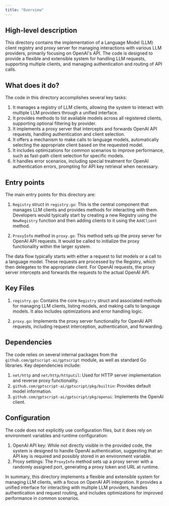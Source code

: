 ```yaml
---
title: "Overview"
---
```


## High-level description
This directory contains the implementation of a Language Model (LLM) client registry and proxy server for managing interactions with various LLM providers, primarily focusing on OpenAI's API. The code is designed to provide a flexible and extensible system for handling LLM requests, supporting multiple clients, and managing authentication and routing of API calls.

## What does it do?
The code in this directory accomplishes several key tasks:

1. It manages a registry of LLM clients, allowing the system to interact with multiple LLM providers through a unified interface.
2. It provides methods to list available models across all registered clients, supporting optional filtering by provider.
3. It implements a proxy server that intercepts and forwards OpenAI API requests, handling authentication and client selection.
4. It offers a mechanism to make calls to language models, automatically selecting the appropriate client based on the requested model.
5. It includes optimizations for common scenarios to improve performance, such as fast-path client selection for specific models.
6. It handles error scenarios, including special treatment for OpenAI authentication errors, prompting for API key retrieval when necessary.

## Entry points
The main entry points for this directory are:

1. `Registry` struct in `registry.go`: This is the central component that manages LLM clients and provides methods for interacting with them. Developers would typically start by creating a new Registry using the `NewRegistry` function and then adding clients to it using the `AddClient` method.

2. `ProxyInfo` method in `proxy.go`: This method sets up the proxy server for OpenAI API requests. It would be called to initialize the proxy functionality within the larger system.

The data flow typically starts with either a request to list models or a call to a language model. These requests are processed by the Registry, which then delegates to the appropriate client. For OpenAI requests, the proxy server intercepts and forwards the requests to the actual OpenAI API.

## Key Files
1. `registry.go`: Contains the core `Registry` struct and associated methods for managing LLM clients, listing models, and making calls to language models. It also includes optimizations and error handling logic.

2. `proxy.go`: Implements the proxy server functionality for OpenAI API requests, including request interception, authentication, and forwarding.

## Dependencies
The code relies on several internal packages from the `github.com/gptscript-ai/gptscript` module, as well as standard Go libraries. Key dependencies include:

1. `net/http` and `net/http/httputil`: Used for HTTP server implementation and reverse proxy functionality.
2. `github.com/gptscript-ai/gptscript/pkg/builtin`: Provides default model information.
3. `github.com/gptscript-ai/gptscript/pkg/openai`: Implements the OpenAI client.

## Configuration
The code does not explicitly use configuration files, but it does rely on environment variables and runtime configuration:

1. OpenAI API key: While not directly visible in the provided code, the system is designed to handle OpenAI authentication, suggesting that an API key is required and possibly stored in an environment variable.
2. Proxy settings: The `ProxyInfo` method sets up a proxy server with a randomly assigned port, generating a proxy token and URL at runtime.

In summary, this directory implements a flexible and extensible system for managing LLM clients, with a focus on OpenAI API integration. It provides a unified interface for interacting with multiple LLM providers, handles authentication and request routing, and includes optimizations for improved performance in common scenarios.